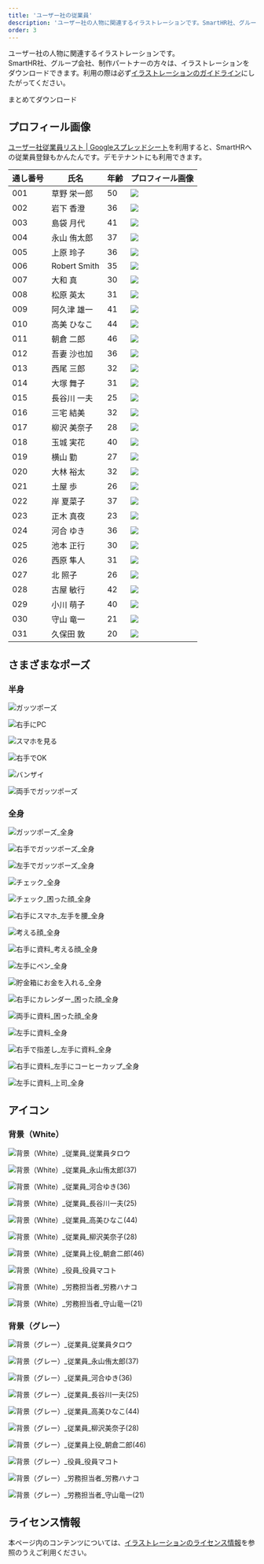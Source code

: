 ```yaml
---
title: 'ユーザー社の従業員'
description: 'ユーザー社の人物に関連するイラストレーションです。SmartHR社、グループ会社、制作パートナーの方々は、イラストレーションをダウンロードできます。イラストレーションのガイドラインにしたがって利用してください。'
order: 3
---
```



ユーザー社の人物に関連するイラストレーションです。  
SmartHR社、グループ会社、制作パートナーの方々は、イラストレーションをダウンロードできます。利用の際は必ず[イラストレーションのガイドライン](/basics/illustration/#h1)にしたがってください。  

<SecondaryButtonAnchor href="/downloads/user-co.zip" downloads>まとめてダウンロード</SecondaryButtonAnchor>

## プロフィール画像

<!-- textlint-disable -->

<a href ="https://docs.google.com/spreadsheets/d/1rhOjOikPm1CDVwsJc2Sk9amOmXMxdL7GF0iIsLlP9UM/edit#gid=0" target="_blank">ユーザー社従業員リスト | Googleスプレッドシート</a>を利用すると、SmartHRへの従業員登録もかんたんです。デモテナントにも利用できます。

<!-- textlint-enable -->

| 通し番号 | 氏名 | 年齢 | プロフィール画像 |
| --- | --- | --- | --- |
| 001 | 草野 栄一郎 | 50 | ![](./images/user-co/profile/001_草野栄一郎(50).png) |
| 002 | 岩下 香澄 | 36 | ![](./images/user-co/profile/002_岩下香澄(36).png) |
| 003 | 島袋 月代 | 41 | ![](./images/user-co/profile/003_島袋月代(41).png) |
| 004 | 永山 侑太郎 | 37 | ![](./images/user-co/profile/004_永山侑太郎(37).png) |
| 005 | 上原 玲子 | 36 | ![](./images/user-co/profile/005_上原玲子(36).png) |
| 006 | Robert Smith | 35 | ![](./images/user-co/profile/006_RobertSmith(35).png) |
| 007 | 大和 真 | 30 | ![](./images/user-co/profile/007_大和真(30).png) |
| 008 | 松原 英太 | 31 | ![](./images/user-co/profile/008_松原英太(31).png) |
| 009 | 阿久津 雄一 | 41 | ![](./images/user-co/profile/009_阿久津雄一(41).png) |
| 010 | 高美 ひなこ | 44 | ![](./images/user-co/profile/010_高美ひなこ(44).png) |
| 011 | 朝倉 二郎 | 46 | ![](./images/user-co/profile/011_朝倉二郎(46).png) |
| 012 | 吾妻 沙也加 | 36 | ![](./images/user-co/profile/012_吾妻沙也加(36).png) |
| 013 | 西尾 三郎 | 32 | ![](./images/user-co/profile/013_西尾三郎(32).png) |
| 014 | 大塚 舞子 | 31 | ![](./images/user-co/profile/014_大塚舞子(31).png) |
| 015 | 長谷川 一夫 | 25 | ![](./images/user-co/profile/015_長谷川一夫(25).png) |
| 016 | 三宅 結美 | 32 | ![](./images/user-co/profile/016_三宅結美(32).png) |
| 017 | 柳沢 美奈子 | 28 | ![](./images/user-co/profile/017_柳沢美奈子(28).png) |
| 018 | 玉城 実花 | 40 | ![](./images/user-co/profile/018_玉城実花(40).png) |
| 019 | 横山 勤 | 27 | ![](./images/user-co/profile/019_横山勤(27).png) |
| 020 | 大林 裕太 | 32 | ![](./images/user-co/profile/020_大林裕太(32).png) |
| 021 | 土屋 歩 | 26 | ![](./images/user-co/profile/021_土屋歩(26).png) |
| 022 | 岸 夏菜子 | 37 | ![](./images/user-co/profile/022_岸夏菜子(37).png) |
| 023 | 正木 真夜 | 23 | ![](./images/user-co/profile/023_正木真夜(27).png) |
| 024 | 河合 ゆき | 36 | ![](./images/user-co/profile/024_河合ゆき(36).png) |
| 025 | 池本 正行 | 30 | ![](./images/user-co/profile/025_池本正行(30).png) |
| 026 | 西原 隼人 | 31 | ![](./images/user-co/profile/026_西原隼人(31).png) |
| 027 | 北 照子 | 26 | ![](./images/user-co/profile/027_北照子(26).png) |
| 028 | 古屋 敏行 | 42 | ![](./images/user-co/profile/028_古屋敏行(42).png) |
| 029 | 小川 萌子 | 40 | ![](./images/user-co/profile/029_小川萌子(40).png) |
| 030 | 守山 竜一 | 21 | ![](./images/user-co/profile/030_守山竜一(21).png) |
| 031 | 久保田 敦 | 20 | ![](./images/user-co/profile/031_久保田敦(20).png) |


## さまざまなポーズ

### 半身

<Grid autoRepeat="auto-fill" size="130px">

  ![ガッツポーズ](./images/user-co/pose/ガッツポーズ.png)

  ![右手にPC](./images/user-co/pose/右手にPC.png)

  ![スマホを見る](./images/user-co/pose/スマホを見る.png)

  ![右手でOK](./images/user-co/pose/右手でOK.png)

  ![バンザイ](./images/user-co/pose/バンザイ.png)

  ![両手でガッツポーズ](./images/user-co/pose/両手でガッツポーズ.png)

</Grid>


### 全身

<Grid autoRepeat="auto-fill" size="130px">

  ![ガッツポーズ_全身](./images/user-co/pose/ガッツポーズ_全身.png)

  ![右手でガッツポーズ_全身](./images/user-co/pose/右手でガッツポーズ_全身.png)

  ![左手でガッツポーズ_全身](./images/user-co/pose/左手でガッツポーズ_全身.png)

  ![チェック_全身](./images/user-co/pose/チェック_全身.png)

  ![チェック_困った顔_全身](./images/user-co/pose/チェック_困った顔_全身.png)

  ![右手にスマホ_左手を腰_全身](./images/user-co/pose/右手にスマホ_左手を腰_全身.png)

  ![考える顔_全身](./images/user-co/pose/考える顔_全身.png)

  ![右手に資料_考える顔_全身](./images/user-co/pose/右手に資料_考える顔_全身.png)

  ![左手にペン_全身](./images/user-co/pose/左手にペン_全身.png)

  ![貯金箱にお金を入れる_全身](./images/user-co/pose/貯金箱にお金を入れる_全身.png)

  ![右手にカレンダー_困った顔_全身](./images/user-co/pose/右手にカレンダー_困った顔_全身.png)

  ![両手に資料_困った顔_全身](./images/user-co/pose/両手に資料_困った顔_全身.png)

  ![左手に資料_全身](./images/user-co/pose/左手に資料_全身.png)

  ![右手で指差し_左手に資料_全身](./images/user-co/pose/右手で指差し_左手に資料_全身.png)

  ![右手に資料_左手にコーヒーカップ_全身](./images/user-co/pose/右手に資料_左手にコーヒーカップ_全身.png)

  ![左手に資料_上司_全身](./images/user-co/pose/左手に資料_上司_全身.png)

</Grid>



## アイコン

### 背景（White）

<Grid autoRepeat="auto-fill" size="100px">

  <ImgWithDesc description="従業員 / 従業員 タロウ">

  ![背景（White）_従業員_従業員タロウ](./images/user-co/icon/背景（White）_従業員_従業員タロウ.png)

  </ImgWithDesc>

  <ImgWithDesc description="従業員 / 永山 侑太郎(37)">

  ![背景（White）_従業員_永山侑太郎(37)](./images/user-co/icon/背景（White）_従業員_永山侑太郎(37).png)

  </ImgWithDesc>

  <ImgWithDesc description="従業員 / 河合 ゆき(36)">

  ![背景（White）_従業員_河合ゆき(36)](./images/user-co/icon/背景（White）_従業員_河合ゆき(36).png)

  </ImgWithDesc>

  <ImgWithDesc description="従業員 / 長谷川 一夫(25)">

  ![背景（White）_従業員_長谷川一夫(25)](./images/user-co/icon/背景（White）_従業員_長谷川一夫(25).png)

  </ImgWithDesc>

  <ImgWithDesc description="従業員 / 高美 ひなこ(44)">

  ![背景（White）_従業員_高美ひなこ(44)](./images/user-co/icon/背景（White）_従業員_高美ひなこ(44).png)

  </ImgWithDesc>

  <ImgWithDesc description="従業員 / 柳沢 美奈子(28)">

  ![背景（White）_従業員_柳沢美奈子(28)](./images/user-co/icon/背景（White）_従業員_柳沢美奈子(28).png)

  </ImgWithDesc>

  <ImgWithDesc description="従業員上役 / 朝倉 二郎(46)">

  ![背景（White）_従業員上役_朝倉二郎(46)](./images/user-co/icon/背景（White）_従業員上役_朝倉二郎(46).png)

  </ImgWithDesc>

  <ImgWithDesc description="役員 / 役員 マコト">

  ![背景（White）_役員_役員マコト](./images/user-co/icon/背景（White）_役員_役員マコト.png)

  </ImgWithDesc>

  <ImgWithDesc description="労務担当者 / 労務 ハナコ">

  ![背景（White）_労務担当者_労務ハナコ](./images/user-co/icon/背景（White）_労務担当者_労務ハナコ.png)

  </ImgWithDesc>

  <ImgWithDesc description="労務担当者 / 守山 竜一(21)">

  ![背景（White）_労務担当者_守山竜一(21)](./images/user-co/icon/背景（White）_労務担当者_守山竜一(21).png)

  </ImgWithDesc>

</Grid>


### 背景（グレー）

<Grid autoRepeat="auto-fill" size="100px">

  <ImgWithDesc description="従業員 / 従業員 タロウ">

  ![背景（グレー）_従業員_従業員タロウ](./images/user-co/icon/背景（グレー）_従業員_従業員タロウ.png)

  </ImgWithDesc>

  <ImgWithDesc description="従業員 / 永山 侑太郎(37)">

  ![背景（グレー）_従業員_永山侑太郎(37)](./images/user-co/icon/背景（グレー）_従業員_永山侑太郎(37).png)

  </ImgWithDesc>

  <ImgWithDesc description="従業員 / 河合 ゆき(36)">

  ![背景（グレー）_従業員_河合ゆき(36)](./images/user-co/icon/背景（グレー）_従業員_河合ゆき(36).png)

  </ImgWithDesc>

  <ImgWithDesc description="従業員 / 長谷川 一夫(25)">

  ![背景（グレー）_従業員_長谷川一夫(25)](./images/user-co/icon/背景（グレー）_従業員_長谷川一夫(25).png)

  </ImgWithDesc>

  <ImgWithDesc description="従業員 / 高美 ひなこ(44)">

  ![背景（グレー）_従業員_高美ひなこ(44)](./images/user-co/icon/背景（グレー）_従業員_高美ひなこ(44).png)

  </ImgWithDesc>

  <ImgWithDesc description="従業員 / 柳沢 美奈子(28)">

  ![背景（グレー）_従業員_柳沢美奈子(28)](./images/user-co/icon/背景（グレー）_従業員_柳沢美奈子(28).png)

  </ImgWithDesc>

  <ImgWithDesc description="従業員上役 / 朝倉 二郎(46)">

  ![背景（グレー）_従業員上役_朝倉二郎(46)](./images/user-co/icon/背景（グレー）_従業員上役_朝倉二郎(46).png)

  </ImgWithDesc>

  <ImgWithDesc description="役員 / 役員 マコト">

  ![背景（グレー）_役員_役員マコト](./images/user-co/icon/背景（グレー）_役員_役員マコト.png)

  </ImgWithDesc>

  <ImgWithDesc description="労務担当者 / 労務 ハナコ">

  ![背景（グレー）_労務担当者_労務ハナコ](./images/user-co/icon/背景（グレー）_労務担当者_労務ハナコ.png)

  </ImgWithDesc>

  <ImgWithDesc description="労務担当者 / 守山 竜一(21)">

  ![背景（グレー）_労務担当者_守山竜一(21)](./images/user-co/icon/背景（グレー）_労務担当者_守山竜一(21).png)

  </ImgWithDesc>

</Grid>


## ライセンス情報
本ページ内のコンテンツについては、[イラストレーションのライセンス情報](/basics/illustration/#h2-1)を参照のうえご利用ください。

